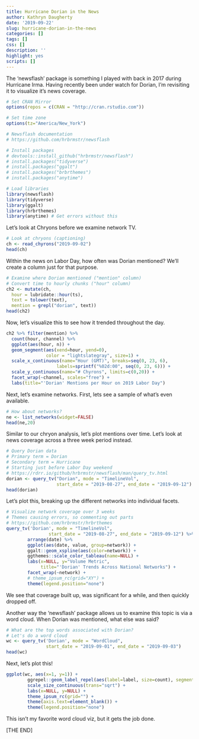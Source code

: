 ```yaml
---
title: Hurricane Dorian in the News
author: Kathryn Daugherty
date: '2019-09-22'
slug: hurricane-dorian-in-the-news
categories: []
tags: []
css: []
description: ''
highlight: yes
scripts: []
---
```


The 'newsflash' package is something I played with back in 2017 during Hurricane Irma.  Having recently been under watch for Dorian, I'm revisiting it to visualize it's news coverage.

```r
# Set CRAN Mirror
options(repos = c(CRAN = "http://cran.rstudio.com"))

# Set time zone
options(tz="America/New_York")

# Newsflash documentation
# https://github.com/hrbrmstr/newsflash

# Install packages
# devtools::install_github("hrbrmstr/newsflash")
# install.packages("tidyverse")
# install.packages("ggalt")
# install.packages("brbrthemes")
# install.packages("anytime")

# Load libraries
library(newsflash)
library(tidyverse)
library(ggalt)
library(hrbrthemes)
library(anytime) # Get errors without this
```

Let's look at Chryons before we examine network TV.

```r
# Look at chryons (captioning)
ch <- read_chyrons("2019-09-02")
head(ch)
```

Within the news on Labor Day, how often was Dorian mentioned?  We'll create a column just for that purpose.

```r
# Examine where Dorian mentioned ("mention" column)
# Convert time to hourly chunks ("hour" column)
ch2 <- mutate(ch, 
  hour = lubridate::hour(ts),
  text = tolower(text),
  mention = grepl("dorian", text))
head(ch2)
```

Now, let's visualize this to see how it trended throughout the day.

```r
ch2 %>% filter(mention) %>% 
  count(hour, channel) %>% 
  ggplot(aes(hour, n)) +
  geom_segment(aes(xend=hour, yend=0), 
               color = "lightslategray", size=1) + 
  scale_x_continuous(name="Hour (GMT)", breaks=seq(0, 23, 6),
                   labels=sprintf("%02d:00", seq(0, 23, 6))) +
  scale_y_continuous(name="# Chyrons", limits=c(0,20)) +
  facet_wrap(~channel, scales="free") +
  labs(title="'Dorian' Mentions per Hour on 2019 Labor Day") 
```

Next, let's examine networks.  First, lets see a sample of what's even available.

```r
# How about networks?
ne <- list_networks(widget=FALSE)
head(ne,20)
```

Similar to our chryon analysis, let's plot mentions over time.  Let's look at news coverage across a three week period instead.

```r
# Query Dorian data
# Primary term = Dorian
# Secondary term = Hurricane
# Starting just before Labor Day weekend
# https://rdrr.io/github/hrbrmstr/newsflash/man/query_tv.html
dorian <- query_tv("Dorian", mode = "TimelineVol",
                   start_date = "2019-08-27", end_date = "2019-09-12")
head(dorian)
```

Let's plot this, breaking up the different networks into individual facets.

```r
# Visualize network coverage over 3 weeks
# Themes causing errors, so commenting out parts
# https://github.com/hrbrmstr/hrbrthemes
query_tv('Dorian', mode = "TimelineVol",
                start_date = "2019-08-27", end_date = "2019-09-12") %>% 
        arrange(date) %>% 
        ggplot(aes(date, value, group=network)) +
        ggalt::geom_xspline(aes(color=network)) +
        ggthemes::scale_color_tableau(name=NULL) +
        labs(x=NULL, y="Volume Metric", 
             title="'Dorian' Trends Across National Networks") +
        facet_wrap(~network) +
        # theme_ipsum_rc(grid="XY") +
        theme(legend.position="none") 
```

We see that coverage built up, was significant for a while, and then quickly dropped off.

Another way the 'newsflash' package allows us to examine this topic is via a word cloud.  When Dorian was mentioned, what else was said?

```r
# What are the top words associated with Dorian?
# Let's do a word cloud
wc <- query_tv('Dorian', mode = "WordCloud", 
               start_date = "2019-09-01", end_date = "2019-09-03")
head(wc)
```

Next, let's plot this!

```r
ggplot(wc, aes(x=1, y=1)) +
        ggrepel::geom_label_repel(aes(label=label, size=count), segment.colour="#00000000", segment.size=0) +
        scale_size_continuous(trans="sqrt") +
        labs(x=NULL, y=NULL) +
        theme_ipsum_rc(grid="") +
        theme(axis.text=element_blank()) +
        theme(legend.position="none") 
```

This isn't my favorite word cloud viz, but it gets the job done.

[THE END]